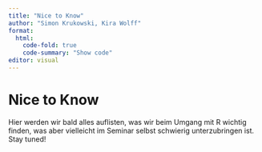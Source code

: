 ```yaml
---
title: "Nice to Know"
author: "Simon Krukowski, Kira Wolff"
format:
  html:
    code-fold: true
    code-summary: "Show code"
editor: visual
---
```


# Nice to Know

Hier werden wir bald alles auflisten, was wir beim Umgang mit R wichtig finden, was aber vielleicht im Seminar selbst schwierig unterzubringen ist. Stay tuned!
